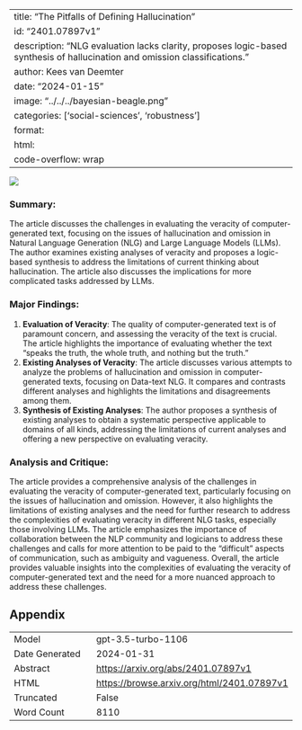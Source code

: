 
---
title: "The Pitfalls of Defining Hallucination"
id: "2401.07897v1"
description: "NLG evaluation lacks clarity, proposes logic-based synthesis of hallucination and omission classifications."
author: Kees van Deemter
date: "2024-01-15"
image: "../../../bayesian-beagle.png"
categories: ['social-sciences', 'robustness']
format:
  html:
    code-overflow: wrap
---

![](None)

### **Summary:**
The article discusses the challenges in evaluating the veracity of computer-generated text, focusing on the issues of hallucination and omission in Natural Language Generation (NLG) and Large Language Models (LLMs). The author examines existing analyses of veracity and proposes a logic-based synthesis to address the limitations of current thinking about hallucination. The article also discusses the implications for more complicated tasks addressed by LLMs.

### Major Findings:
1. **Evaluation of Veracity**: The quality of computer-generated text is of paramount concern, and assessing the veracity of the text is crucial. The article highlights the importance of evaluating whether the text "speaks the truth, the whole truth, and nothing but the truth."
2. **Existing Analyses of Veracity**: The article discusses various attempts to analyze the problems of hallucination and omission in computer-generated texts, focusing on Data-text NLG. It compares and contrasts different analyses and highlights the limitations and disagreements among them.
3. **Synthesis of Existing Analyses**: The author proposes a synthesis of existing analyses to obtain a systematic perspective applicable to domains of all kinds, addressing the limitations of current analyses and offering a new perspective on evaluating veracity.

### Analysis and Critique:
The article provides a comprehensive analysis of the challenges in evaluating the veracity of computer-generated text, particularly focusing on the issues of hallucination and omission. However, it also highlights the limitations of existing analyses and the need for further research to address the complexities of evaluating veracity in different NLG tasks, especially those involving LLMs. The article emphasizes the importance of collaboration between the NLP community and logicians to address these challenges and calls for more attention to be paid to the "difficult" aspects of communication, such as ambiguity and vagueness. Overall, the article provides valuable insights into the complexities of evaluating the veracity of computer-generated text and the need for a more nuanced approach to address these challenges.

## Appendix

|          |          |
|----------|----------|
| Model     | gpt-3.5-turbo-1106       |
| Date Generated     | 2024-01-31       |
| Abstract | [https://arxiv.org/abs/2401.07897v1](https://arxiv.org/abs/2401.07897v1)        |
| HTML     | [https://browse.arxiv.org/html/2401.07897v1](https://browse.arxiv.org/html/2401.07897v1)       |
| Truncated       | False       |
| Word Count       | 8110       |